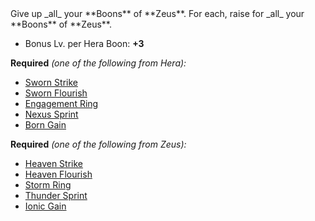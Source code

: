 

<Boon title="Queen's Ransom" iconKey="duos/queens-ransom" type="duo">
Give up _all_ your **Boons** of **Zeus**. For each, raise <IconBoonLvl /> for _all_ your **Boons** of **Zeus**.

- Bonus Lv. per Hera Boon: **+3**

</Boon>

**Required** _(one of the following from Hera):_

- [Sworn Strike](/boons/hera#sworn-strike)
- [Sworn Flourish](/boons/hera#sworn-flourish)
- [Engagement Ring](/boons/hera#engagement-ring)
- [Nexus Sprint](/boons/hera#nexus-sprint)
- [Born Gain](/boons/hera#born-gain)

**Required** _(one of the following from Zeus):_

- [Heaven Strike](/boons/zeus#heaven-strike)
- [Heaven Flourish](/boons/zeus#heaven-flourish)
- [Storm Ring](/boons/zeus#storm-ring)
- [Thunder Sprint](/boons/zeus#thunder-sprint)
- [Ionic Gain](/boons/zeus#ionic-gain)
